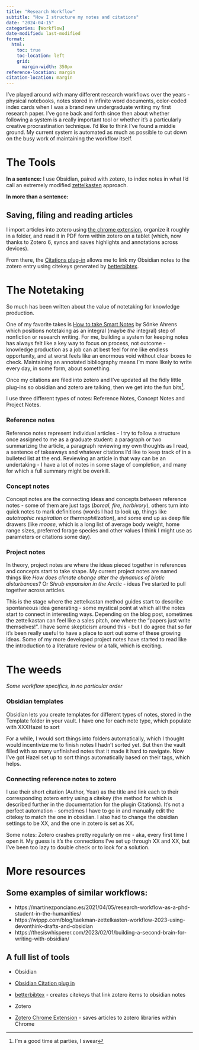 ```yaml
---
title: "Research Workflow"
subtitle: "How I structure my notes and citations"
date: "2024-04-15"
categories: [Workflow]
date-modified: last-modified
format:
  html:
    toc: true
    toc-location: left
    grid:
      margin-width: 350px
reference-location: margin
citation-location: margin
---
```


I've played around with many different research workflows over the years - physical notebooks, notes stored in infinite word documents, color-coded index cards when I was a brand new undergraduate writing my first research paper. I've gone back and forth since then about whether following a system is a really important tool or whether it's a particularly creative procrastination technique. I'd like to think I've found a middle ground. My current system is automated as much as possible to cut down on the busy work of maintaining the workflow itself.

# The Tools

**In a sentence:** I use Obsidian, paired with zotero, to index notes in what I'd call an extremely modified [zettelkasten](https://zettelkasten.de/introduction/) approach.

**In more than a sentence:**

## Saving, filing and reading articles

I import articles into zotero using [the chrome extension](https://www.zotero.org/download/), organize it roughly in a folder, and read it in PDF form within zotero on a tablet (which, now thanks to Zotero 6, syncs and saves highlights and annotations across devices).

From there, the [Citations plug-in](https://github.com/hans/obsidian-citation-plugin) allows me to link my Obsidian notes to the zotero entry using citekeys generated by [betterbibtex](https://retorque.re/zotero-better-bibtex/).

# The Notetaking

So much has been written about the value of notetaking for knowledge production.

One of my favorite takes is [How to take Smart Notes](https://docdrop.org/download_annotation_doc/How-to-Take-Smart-Notes-by-So%CC%88nke-Ahrens-40zol.pdf) by Sönke Ahrens which positions notetaking as an integral (maybe *the* integral) step of nonfiction or research writing. For me, building a system for keeping notes has always felt like a key way to focus on process, not outcome - knowledge production as a job can at best feel for me like endless opportunity, and at worst feels like an enormous void without clear boxes to check. Maintaining an annotated bibliography means I'm more likely to write every day, in some form, about something.

Once my citations are filed into zotero and I've updated all the fidly little plug-ins so obsidian and zotero are talking, then we get into the fun bits[^1].

[^1]: I'm a good time at parties, I swear

I use three different types of notes: Reference Notes, Concept Notes and Project Notes.

### Reference notes

Reference notes represent individual articles - I try to follow a structure once assigned to me as a graduate student: a paragraph or two summarizing the article, a paragraph reviewing my own thoughts as I read, a sentence of takeaways and whatever citations I'd like to keep track of in a bulleted list at the end. Reviewing an article in that way can be an undertaking - I have a lot of notes in some stage of completion, and many for which a full summary might be overkill.

### Concept notes

Concept notes are the connecting ideas and concepts between reference notes - some of them are just tags (*boreal*, *fire*, *herbivory*), others turn into quick notes to mark definitions (words I had to look up, things like *autotrophic respiration* or *thermophilization*), and some end up as deep file drawers (like *moose*, which is a long list of average body weight, home range sizes, preferred forage species and other values I think I might use as parameters or citations some day).

### Project notes

In theory, project notes are where the ideas pieced together in references and concepts start to take shape. My current project notes are named things like *How does climate change alter the dynamics of biotic disturbances?* Or S*hrub expansion in the Arctic* - ideas I've started to pull together across articles.

<div>

This is the stage where the zettelkastan method guides start to describe spontaneous idea generating - some mystical point at which all the notes start to connect in interesting ways. Depending on the blog post, sometimes the zettelkastan can feel like a sales pitch, one where the "papers just write themselves!". I have some skepticism around this - but I do agree that so far it's been really useful to have a place to sort out some of these growing ideas. Some of my more developed project notes have started to read like the introduction to a literature review or a talk, which is exciting.

</div>

# The weeds

*Some workflow specifics, in no particular order*

### Obsidian templates

Obsidian lets you create templates for different types of notes, stored in the Template folder in your vault. I have one for each note type, which populate with XXXHazel to sort

For a while, I would sort things into folders automatically, which I thought would incentivize me to finish notes I hadn't sorted yet. But then the vault filled with so many unfinished notes that it made it hard to navigate. Now I've got Hazel set up to sort things automatically based on their tags, which helps.

### Connecting reference notes to zotero

I use their short citation (Author, Year) as the title and link each to their corresponding zotero entry using a citekey (the method for which is described further in the documentation for the plugin Citations). It's not a perfect automation - sometimes I have to go in and manually edit the citekey to match the one in obsidian. I also had to change the obsidian settings to be XX, and the one in zotero is set as XX.

Some notes: Zotero crashes pretty regularly on me - aka, every first time I open it. My guess is it's the connections I've set up through XX and XX, but I've been too lazy to double check or to look for a solution.

# More resources

## Some examples of similar workflows:

-   https://martinezponciano.es/2021/04/05/research-workflow-as-a-phd-student-in-the-humanities/
-   https://wippp.com/blog/taekman-zettelkasten-workflow-2023-using-devonthink-drafts-and-obsidian
-   https://thesiswhisperer.com/2023/02/01/building-a-second-brain-for-writing-with-obsidian/

## A full list of tools

-   Obsidian

-   [Obsidian Citation plug in](https://github.com/hans/obsidian-citation-plugin)

-   [betterbibtex](https://retorque.re/zotero-better-bibtex/) - creates citekeys that link zotero items to obsidian notes

-   Zotero

-   [Zotero Chrome Extension](https://www.zotero.org/download/) - saves articles to zotero libraries within Chrome
